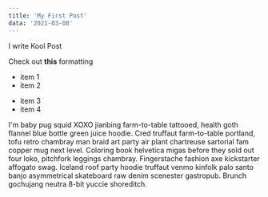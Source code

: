 ```yaml
---
title: 'My First Post'
data: '2021-03-08'
---
```


I write Kool Post

Check out **this** formatting

- item 1
- item 2

* item 3
* item 4

I'm baby pug squid XOXO jianbing farm-to-table tattooed, health goth flannel blue bottle green juice hoodie. Cred truffaut farm-to-table portland, tofu retro chambray man braid art party air plant chartreuse sartorial fam copper mug next level. Coloring book helvetica migas before they sold out four loko, pitchfork leggings chambray. Fingerstache fashion axe kickstarter affogato swag. Iceland roof party hoodie truffaut venmo kinfolk palo santo banjo asymmetrical skateboard raw denim scenester gastropub. Brunch gochujang neutra 8-bit yuccie shoreditch.
